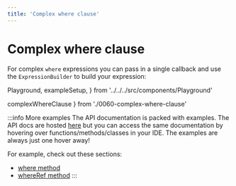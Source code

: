 ```yaml
---
title: 'Complex where clause'
---
```


# Complex where clause

For complex `where` expressions you can pass in a single callback and
use the `ExpressionBuilder` to build your expression:

  Playground,
  exampleSetup,
} from '../../../src/components/Playground'

  complexWhereClause
} from './0060-complex-where-clause'

<div style={{ marginBottom: '1em' }}>
  <Playground code={complexWhereClause} setupCode={exampleSetup} />
</div>

:::info More examples
The API documentation is packed with examples. The API docs are hosted [here](https://kysely-org.github.io/kysely-apidoc/)
but you can access the same documentation by hovering over functions/methods/classes in your IDE. The examples are always
just one hover away!

For example, check out these sections:
 - [where method](https://kysely-org.github.io/kysely-apidoc/interfaces/SelectQueryBuilder.html#where)
 - [whereRef method](https://kysely-org.github.io/kysely-apidoc/interfaces/SelectQueryBuilder.html#whereRef)
:::